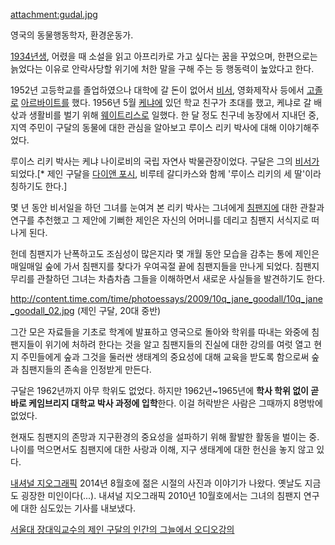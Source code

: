 attachment:gudal.jpg

영국의 동물행동학자, 환경운동가.

[[1934년]]생, 어렸을 때 소설을 읽고 아프리카로 가고 싶다는 꿈을 꾸었으며, 한편으로는 늙었다는 이유로 안락사당할 위기에 처한 말을 구해 주는 등 행동력이 높았다고 한다.

1952년 고등학교를 졸업하였으나 대학에 갈 돈이 없어서 [[비서]], 영화제작사 등에서 [[고졸]]로 [[아르바이트]]를 했다. 1956년 5월 [[케냐]]에 있던 학교 친구가 초대를 했고, 케냐로 갈 배삯과 생활비를 벌기 위해 [[웨이트리스]]로 일했다. 한 달 정도 친구네 농장에서 지내던 중, 지역 주민이 구달의 동물에 대한 관심을 알아보고 루이스 리키 박사에 대해 이야기해주었다.

루이스 리키 박사는 케냐 나이로비의 국립 자연사 박물관장이었다. 구달은 그의 [[비서]]가 되었다.[* 제인 구달을 [[다이앤 포시]], 비루테 갈디카스와 함께 '루이스 리키의 세 딸'이라 칭하기도 한다.]  

몇 년 동안 비서일을 하던 그녀를 눈여겨 본 리키 박사는 그녀에게 [[침팬지]]에 대한 관찰과 연구를 추천했고 그 제안에 기뻐한 제인은 자신의 어머니를 데리고 침팬지 서식지로 떠나게 된다.

헌데 침팬지가 난폭하고도 조심성이 많은지라 몇 개월 동안 모습을 감추는 통에 제인은 매일매일 숲에 가서 침팬지를 찾다가 우여곡절 끝에 침팬지들을 만나게 되었다. 침팬지 무리를 관찰하던 그녀는 차츰차츰 그들을 이해하면서 새로운 사실들을 발견하기도 한다.

http://content.time.com/time/photoessays/2009/10q_jane_goodall/10q_jane_goodall_02.jpg
(제인 구달, 20대 중반)

그간 모은 자료들을 기초로 학계에 발표하고 영국으로 돌아와 학위를 따내는 와중에 침팬지들이 위기에 처하려 한다는 것을 알고 침팬지들의 진실에 대한 강의를 여럿 열고 현지 주민들에게 숲과 그것을 둘러싼 생태계의 중요성에 대해 교육을 받도록 함으로써 숲과 침팬지들의 존속을 인정받게 만든다.

구달은 1962년까지 아무 학위도 없었다. 하지만 1962년~1965년에 '''학사 학위 없이 곧바로 케임브리지 대학교 박사 과정에 입학'''한다. 이걸 허락받은 사람은 그때까지 8명밖에 없었다.

현재도 침팬지의 존망과 지구환경의 중요성을 설파하기 위해 활발한 활동을 벌이는 중. 나이를 먹으면서도 침팬지에 대한 사랑과 이해, 지구 생태계에 대한 헌신을 놓지 않고 있다.

[[내셔널 지오그래픽]] 2014년 8월호에 젊은 시절의 사진과 이야기가 나왔다. 옛날도 지금도 굉장한 미인이다(...). 내셔널 지오그래픽 2010년 10월호에서는 그녀의 침팬지 연구에 대한 심도있는 기사를 내보냈다.

[https://youtu.be/tHVAvDhMN9I 서울대 장대익교수의 제인 구달의 인간의 그늘에서 오디오강의]
